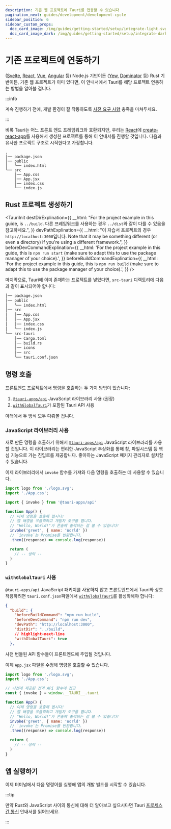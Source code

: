 ```yaml
---
description: 기존 웹 프로젝트에 Tauri를 연동할 수 있습니다
pagination_next: guides/development/development-cycle
sidebar_position: 6
sidebar_custom_props:
  doc_card_image: /img/guides/getting-started/setup/integrate-light.svg
  doc_card_image_dark: /img/guides/getting-started/setup/integrate-dark.svg
---
```



# 기존 프로젝트에 연동하기

([Svelte][], [React][], [Vue][], [Angular][] 등) Node.js 기반이든 ([Yew][], [Dominator][] 등) Rust 기반이든, 기존 웹 프로젝트가 이미 있다면, 이 안내서에서 Tauri를 해당 프로젝트 연동하는 방법을 알아볼 겁니다.

:::info

계속 진행하기 전에, 개발 환경이 잘 작동하도록 [사전 요구 사항][] 충족을 마쳐두세요.

:::

비록 Tauri는 어느 프론트 엔드 프레임워크와 호환되지만, 우리는 [React][]에 [create-react-app][]를 사용해서 생성한 프로젝트를 통해 이 안내서를 진행할 것입니다. 다음과 유사한 프로젝트 구조로 시작한다고 가정합니다.

```
.
│── package.json
│── public
│   ╰── index.html
╰── src
    │── App.css
    │── App.jsx
    │── index.css
    ╰── index.js
```

## Rust 프로젝트 생성하기

<TauriInit destDirExplination={{ __html: "For the project example in this guide, is <code x-bt =1>../build</code>. 다른 프레임워크를 사용하는 경우 <code>../dist</code>와 같이 다를 수 있음을 참고하세요.", }} devPathExplination={{ __html: "이 자습서 프로젝트의 경우 <code>http://localhost:3000</code>입니다. Note that it may be something different (or even a directory) if you're using a different framework.", }} beforeDevCommandExplination={{ __html: 'For the project example in this guide, this is <code>npm run start</code> (make sure to adapt this to use the package manager of your choice).', }} beforeBuildCommandExplination={{ __html: 'For the project example in this guide, this is <code>npm run build</code> (make sure to adapt this to use the package manager of your choice).', }} />

마지막으로, Tauri에 이미 존재하는 프로젝트를 넣었다면, `src-tauri` 디렉토리에 다음과 같이 표시되어야 합니다:

```diff {9-14}
│── package.json
│── public
│   ╰── index.html
│── src
│   │── App.css
│   │── App.jsx
│   │── index.css
│   ╰── index.js
╰── src-tauri
    │── Cargo.toml
    │── build.rs
    │── icons
    │── src
    ╰── tauri.conf.json
```

## 명령 호출

<Commands />

프론트엔드 프로젝트에서 명령을 호출하는 두 가지 방법이 있습니다:

1. [`@tauri-apps/api`][] JavaScript 라이브러리 사용 (권장)
2. [`withGlobalTauri`][]가 포함된 Tauri API 사용

아래에서 두 방식 모두 다뤄볼 겁니다.

### JavaScript 라이브러리 사용

새로 만든 명령을 호출하기 위해서 [`@tauri-apps/api`][] JavaScript 라이브러리를 사용할 것입니다. 이 라이브러리는 편리한 JavaScript 추상화를 통해 창, 파일시스템 등 핵심 기능으로 가는 진입로를 제공합니다. 좋아하는 JavaScript 패키지 관리자로 설치할 수 있습니다.

<InstallTauriApi />

이제 라이브러리에서 `invoke` 함수를 가져와 다음 명령을 호출하는 데 사용할 수 있습니다.

```jsx title=src/App.jsx {4,7-12}
import logo from './logo.svg';
import './App.css';

import { invoke } from '@tauri-apps/api'

function App() {
  // 이제 명령을 호출해 봅시다!
  // 앱 배경을 우클릭하고 개발자 도구를 엽니다.
  // "Hello, World!"가 콘솔에 출력되는 걸 볼 수 있습니다!
  invoke('greet', { name: 'World' })
  // `invoke`는 Promise를 반환합니다.
  .then((response) => console.log(response))

  return (
    // -- 생략 --
  )
}
```

### `withGlobalTauri` 사용

`@tauri-apps/api` JavaScript 패키지를 사용하지 않고 프론트엔드에서 Tauri와 상호작용하려면 `tauri.conf.json`파일에서 [`withGlobalTauri`][]를 활성화해야 합니다:

```json title=tauri.conf.json
{
  "build": {
    "beforeBuildCommand": "npm run build",
    "beforeDevCommand": "npm run dev",
    "devPath": "http://localhost:3000",
    "distDir": "../build",
    // highlight-next-line
    "withGlobalTauri": true
  },
```

사전 번들된 API 함수들이 프론트엔드에 주입될 것입니다.

이제 `App.jsx` 파일을 수정해 명령을 호출할 수 있습니다.

```jsx title=src/App.js {4,7-12}
import logo from './logo.svg';
import './App.css';

// 사전에 제공된 전역 API 함수에 접근
const { invoke } = window.__TAURI__.tauri

function App() {
  // 이제 명령을 호출해 봅시다!
  // 앱 배경을 우클릭하고 개발자 도구를 엽니다.
  // "Hello, World!"가 콘솔에 출력되는 걸 볼 수 있습니다!
  invoke('greet', { name: 'World' })
  // `invoke`는 Promise를 반환합니다.
  .then((response) => console.log(response))

  return (
    // -- 생략 --
  )
}
```

## 앱 실행하기

이제 터미널에서 다음 명령어를 실행해 앱의 개발 빌드를 시작할 수 있습니다.

<Command name="dev" />

:::tip

만약 Rust와 JavaScript 사이의 통신에 대해 더 알아보고 싶으시다면 Tauri [프로세스 간 통신][inter-process-communication] 안내서를 읽어보세요.

:::

[사전 요구 사항]: ../prerequisites.md
[create-react-app]: https://reactjs.org/docs/create-a-new-react-app.html#create-react-app
[Svelte]: https://svelte.dev
[React]: https://reactjs.org
[Vue]: https://vuejs.org
[Angular]: https://angular.io
[Yew]: https://yew.rs
[Dominator]: https://github.com/Pauan/rust-dominator
[inter-process-communication]: ../../../references/architecture/inter-process-communication/readme.md
[`withGlobalTauri`]: ../../../api/config.md#buildconfig.withglobaltauri
[`@tauri-apps/api`]: ../../../api/js/
